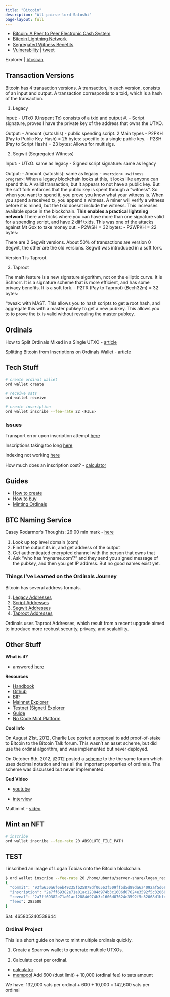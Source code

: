 ```yaml
---
title: "Bitcoin"
description: "All pairse lord Satoshi"
page-layout: full
---
```


- [Bitcoin: A Peer to Peer Electronic Cash System](https://bitcoin.org/bitcoin.pdf)
- [Bitcoin Lightning Network](https://lightning.network/lightning-network-paper.pdf)
- [Segregated Witness Benefits](https://bitcoincore.org/en/2016/01/26/segwit-benefits/#efficiency-gains-when-not-verifying-signatures)
- [Vulnerability](https://invdos.net/paper/CVE-2018-17145.pdf) | [tweet](https://twitter.com/pcaversaccio/status/1627631035017052163?s=20)

Explorer | [btcscan](https://btcscan.org/)

## Transaction Versions

Bitcoin has 4 transaction versions. A transaction, in each version, consists of an input and output. A transaction corresponds to a txid, which is a hash of the transaction.

1. Legacy

Input: 
- UTxO (Unspent Tx) consists of a txid and output #.
- Script signature, proves I have the private key of the address that owns the UTXO.

Output:
- Amount (satoshis)
- public spending script. 2 Main types
    - P2PKH (Pay to Public Key Hash) = 25 bytes: specific to a single public key. 
    - P2SH (Pay to Script Hash) = 23 bytes: Allows for multisigs.

2. Segwit (Segregated Witness)

Input:
- UTxO: same as legacy
- Signed script signature: same as legacy

Output:
- Amount (satoshis): same as legacy
- `<version> <witness program>`: When a legacy blockchain looks at this, it looks like anyone can spend this. A valid transaction, but it appears to not have a public key. But the soft fork enforces that the public key is spent through a "witness". So when you want to spend it, you prove you know what your witness is. When you spend a received tx, you append a witness. A miner will verify a witness before it is mined, but the txid doesnt include the witness. This increases available space in the blockchain. **This enables a practical lightning network** There are tricks where you can have more than one signature valid for a spending script, and have 2 diff txids. This was one of the attacks against Mt Gox to take money out.
    - P2WSH = 32 bytes:
    - P2WPKH = 22 bytes: 

There are 2 Segwit versions. About 50% of transactions are version 0 Segwit, the other are the old versions. Segwit was introduced in a soft fork.

Version 1 is Taproot.

3. Taproot

The main feature is a new signature algorithm, not on the elliptic curve. It is Schnorr. It is a signature scheme that is more efficient, and has some privacy benefits. It is a soft fork.
    - P2TR (Pay to Taproot) (Bech32m) = 32 bytes:

"tweak: with MAST. This allows you to hash scripts to get a root hash, and aggregate this with a master pubkey to get a new pubkey. This allows you to to prove the tx is valid without revealing the master pubkey.

## Ordinals

How to Split Ordinals Mixed in a Single UTXO
- [article](https://www.howusedapps.com/how-to-split-ordinals-nfts-inscriptions/)

Splitting Bitcoin from Inscriptions on Ordinals Wallet
- [article](https://medium.com/@hello_90591/splitting-bitcoins-from-inscriptions-balance-on-ordinals-wallet-7703053013ed)

## Tech Stuff

```bash
# create ordinal wallet
ord wallet create

# receive sats
ord wallet receive

# create inscription
ord wallet inscribe --fee-rate 22 <FILE>
```

### Issues

Transport error upon inscription attempt [here](https://github.com/casey/ord/issues/1745)

Inscriptions taking too long [here](https://github.com/casey/ord/issues/1653)

Indexing not working [here](https://github.com/casey/ord/issues/1377)

How much does an inscription cost?
- [calculator](https://instacalc.com/56229)

## Guides

- [How to create](https://twitter.com/dotta/status/1622994709831622657)
- [How to buy](https://twitter.com/dotta/status/1622639010932994049?s=20&t=We0serUFNsBosQM1esxzbw)
- [Minting Ordinals](https://www.youtube.com/watch?v=j5V33kV3iqo)

## BTC Naming Service

Casey Rodarmor's Thoughts: 26:00 min mark
- [here](https://www.youtube.com/watch?v=MC_haVa6N3I)

1. Look up top level domain (com)
2. Find the output its in, and get address of the output
3. Get authenticated encrypted channel with the person that owns that
4. Ask "who has 'myname.com'?" and they send you signed message of the pubkey, and then you get IP address.
But no good names exist yet.


### Things I've Learned on the Ordinals Journey

Bitcoin has several address formats.

1. [Legacy Addresses](https://bitcoin.design/guide/glossary/address/#legacy-address---p2pkh)
2. [Script Addresses](https://bitcoin.design/guide/glossary/address/#script-address---p2sh)
3. [Segwit Addresses](https://bitcoin.design/guide/glossary/address/#segwit-address---p2wpkh)
4. [Taproot Addresses](https://bitcoin.design/guide/glossary/address/#taproot-address---p2tr)

Ordinals uses Taproot Addresses, which result from a recent upgrade aimed to introduce more reobust security, privacy, and scalability.

## Other Stuff

**What is it?**

- answered [here](https://ordinals.com)

**Resources**

- [Handbook](https://docs.ordinals.com/#)
- [Github](https://github.com/casey/ord/)
- [BIP](https://github.com/casey/ord/blob/master/bip.mediawiki)
- [Mainnet Explorer](https://ordinals.com/)
- [Testnet (Signet) Explorer](https://signet.ordinals.com/)
- [Guide](https://github.com/casey/ord/blob/master/docs/src/guides/inscriptions.md)
- [No Code Mint Platform](https://ordinalsbot.com/)

**Cool Info**

On August 21st, 2012, Charlie Lee posted a [proposal](https://bitcointalk.org/index.php?topic=102355.0) to add proof-of-stake to Bitcoin to the Bitcoin Talk forum. This wasn't an asset scheme, but did use the ordinal algorithm, and was implemented but never deployed.

On October 8th, 2012, jl2012 posted a [scheme](https://bitcointalk.org/index.php?topic=117224.0) to the the same forum which uses decimal notation and has all the important properties of ordinals. The scheme was discussed but never implemented.

**Gud Video**

- [youtube](https://www.youtube.com/watch?v=j5V33kV3iqo)

- [interview](https://www.youtube.com/watch?v=CRIZh-8iAdM)

Multimint
- [video](https://www.youtube.com/watch?v=1PZSlmttYAo&t=303s)

## Mint an NFT

```bash
# inscribe
ord wallet inscribe --fee-rate 20 ABSOLUTE_FILE_PATH
```

## TEST

I inscribed an image of Logan Tobias onto the Bitcoin blockchain.

```bash
$ ord wallet inscribe --fee-rate 20 /home/ubuntu/server-share/logan_resized.jpeg 
{
  "commit": "93f5630a6f6eb49235fb25878df06563f509ff5d5d89da6a4092af5d68eb4afd",
  "inscription": "2a7ff69382e71a01ac12884d974b3c1606d07624e3592f5c32068d1bfd8588a8i0",
  "reveal": "2a7ff69382e71a01ac12884d974b3c1606d07624e3592f5c32068d1bfd8588a8",
  "fees": 282600
}
```

Sat: 465805240538644

### Ordinal Project

This is a short guide on how to mint multiple ordinals quickly.

1) Create a Sparrow wallet to generate multiple UTXOs.

2) Calculate cost per ordinal.

- [calculator](https://instacalc.com/56229)
- [mempool](https://mempool.space/)
Add 600 (dust limit) + 10,000 (ordinal fee) to sats amount

We have: 132,000 sats per ordinal + 600 + 10,000 = 142,600 sats per ordinal